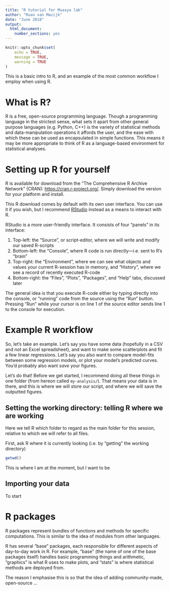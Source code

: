 ```yaml
---
title: "R tutorial for Muasya lab"
author: "Ruan van Mazijk"
date: "June 2018"
output: 
  html_document:
    number_sections: yes
---
```


```r
knitr::opts_chunk$set(
    echo = TRUE,
    message = TRUE,
    warning = TRUE
)
```

This is a basic intro to R, and an example of the most common workflow I employ when using R.

# What is R?

R is a free, open-source programming language. Though a programming language in the strictest sense, what sets it apart from other general purpose languages (e.g. Python, C++) is the variety of statistical methods and data-manipulation operations it affords the user, and the ease with which these can be used as encapsulated in simple functions. This means it may be more appropriate to think of R as a language-based environment for statistical analyses.

# Setting up R for yourself

R is available for download from the "The Comprehensive R Archive Network" (CRAN): <https://cran.r-project.org/>. Simply download the version for your platform and install.

This R download comes by default with its own user interface. You can use it if you wish, but I recommend [RStudio](https://www.rstudio.com/products/rstudio/download/) instead as a means to interact with R.

RStudio is a more user-friendly interface. It consists of four "panels" in its interface:

1. Top-left: the "Source", or script-editor, where we will write and modify our saved R-scripts
2. Bottom-left: the "Console", where R code is run directly---i.e. sent to R's "brain"
3. Top-right: the "Environment", where we can see what objects and values your current R-session has in memory, and "History", where we see a record of recently executed R-code
4. Bottom-right: the "Files", "Plots", "Packages", and "Help" tabs, discussed later

The general idea is that you execute R-code either by typing directly into the console, or "running" code from the source using the "Run" button. Pressing "Run" while your cursor is on line 1 of the source editor sends line 1 to the console for execution.

# Example R workflow

So, let's take an example. Let's say you have some data (hopefully in a CSV and *not* an Excel spreadsheet), and want to make some scatterplots and fit a few linear regressions. Let's say you also want to compare model-fits between some regression models, or plot your model's predicted curves. You'd probably also want *save* your figures.

Let's do that! Before we get started, I recommend doing all these things in one folder (from hereon called `my-analysis/`). That means your data is in there, and this is where we will store our script, and where we will save the outputted figures.

## Setting the working directory: telling R where we are working

Here we tell R which folder to regard as the main folder for this session, relative to which we will refer to all files.

First, ask R where it is currently looking (i.e. by "getting" the working directory)

```r
getwd()
```

This is where I am at the moment, but I want to be

## Importing your data

To start

# R packages

R packages represent bundles of functions and methods for specific computations. This is similar to the idea of modules from other languages.

R has several "base" packages, each responsible for different aspects of day-to-day work in R. For example, "base" (the name of one of the base packages itself) handles basic programming things and arithmetic, "graphics" is what R uses to make plots, and "stats" is where statistical methods are deployed from.

The reason I emphasise this is so that the idea of adding community-made, open-source ...
